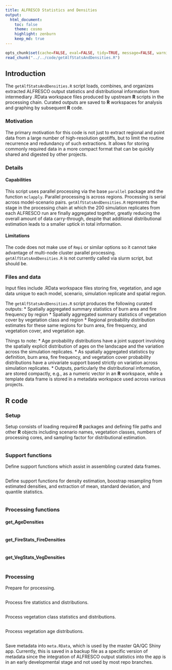 ```yaml
---
title: ALFRESCO Statistics and Densities
output:
  html_document:
    toc: false
    theme: cosmo
    highlight: zenburn
    keep_md: true
---
```


```r
opts_chunk$set(cache=FALSE, eval=FALSE, tidy=TRUE, message=FALSE, warning=FALSE)
read_chunk("../../code/getAlfStatsAndDensities.R")
```

## Introduction

The `getAlfStatsAndDensities.R` script loads, combines, and organizes extracted ALFRESCO output statistics and distributional information from intermediary .RData workspace files produced by upstream **R** scripts in the processing chain.
Curated outputs are saved to **R** workspaces for analysis and graphing by subsequent **R** code.

### Motivation
The primary motivation for this code is not just to extract regional and point data from a large number of high-resolution geotiffs,
but to limit the routine recurrence and redundancy of such extractions.
It allows for storing commonly required data in a more compact format that can be quickly shared and digested by other projects.

### Details

#### Capabilities
This script uses parallel processing via the base `parallel` package and the function `mclapply`.
Parallel processing is across regions.
Processing is serial across model-scenario pairs.
`getAlfStatsAndDensities.R` represents the stage in the processing chain at which the 200 simulation replicates from each ALFRESCO run are finally aggregated together, greatly reducing the overall amount of data carry-through,
despite that additional distributional estimation leads to a smaller uptick in total information.

#### Limitations
The code does not make use of `Rmpi` or similar options so it cannot take advantage of multi-node cluster parallel processing.
`getAlfStatsAndDensities.R` is not currently called via slurm script, but should be.

### Files and data
Input files include .RData workspace files storing fire, vegetation, and age data unique to each model, scenario, simulation replicate and spatial region.

The `getAlfStatsAndDensities.R` script produces the following curated outputs:
* Spatially aggregated summary statistics of burn area and fire frequency by region
* Spatially aggregated summary statistics of vegetation cover by vegetation class and region
* Regional probability distribution estimates for these same regions for burn area, fire frequency, and vegetation cover, and vegetation age.

Things to note:
* Age probability distributions have a joint support involving the spatially explicit distribution of ages on the landscape and the variation across the simulation replicates.
* As spatially aggregated statistics by definition, burn area, fire frequency, and vegetation cover probability distributions have a univariate support based strictly on variation across simulation replicates.
* Outputs, particularly the distributional information, are stored compactly, e.g., as a numeric vector in an **R** workspace, while a template data frame is stored in a metadata workspace used across various projects.

## R code

### Setup
Setup consists of loading required **R** packages and defining file paths and other **R** objects including scenario names, vegetation classes, numbers of processing cores, and sampling factor for distributional estimation.

```r
```

### Support functions
Define support functions which assist in assembling curated data frames.

```r
```

Define support functions for density estimation, boostrap resampling from estimated densities, and extraction of mean, standard deviation, and quantile statistics.

```r
```

### Processing functions
#### get_AgeDensities

```r
```

#### get_FireStats_FireDensities

```r
```

#### get_VegStats_VegDensities

```r
```

### Processing
Prepare for processing.

```r
```

Process fire statistics and distributions.

```r
```

Process vegetation class statistics and distributions.

```r
```

Process vegetation age distributions.

```r
```

Save metadata into `meta.RData`, which is used by the master QA/QC Shiny app.
Currently, this is saved in a backup file as a specific version of metadata since the integration of ALFRESCO output statistics into the app is in an early developmental stage and not used by most repo branches.

```r
```
